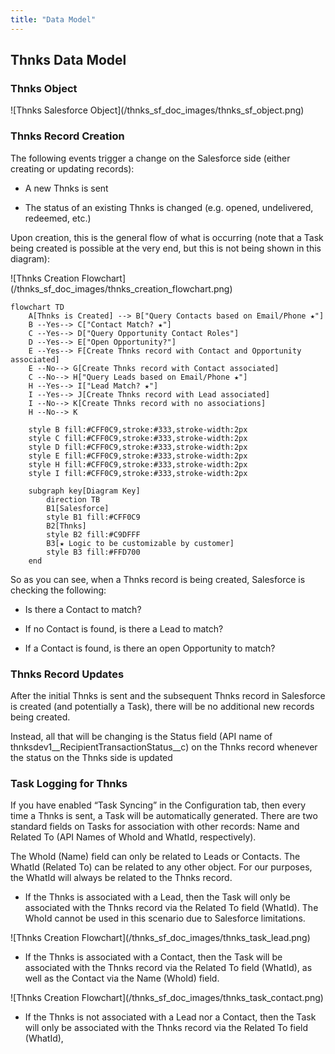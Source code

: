 ```yaml
---
title: "Data Model"
---
```


## Thnks Data Model

### Thnks Object

<Frame>
  ![Thnks Salesforce Object](/thnks_sf_doc_images/thnks_sf_object.png)
</Frame>

### Thnks Record Creation

The following events trigger a change on the Salesforce side (either creating or updating records):

* A new Thnks is sent

* The status of an existing Thnks is changed (e.g. opened, undelivered, redeemed, etc.)

Upon creation, this is the general flow of what is occurring (note that a Task being created is possible at the very end, but this is not being shown in this diagram):

<Frame>
  ![Thnks Creation Flowchart](/thnks_sf_doc_images/thnks_creation_flowchart.png)
</Frame>

```mermaid
flowchart TD
    A[Thnks is Created] --> B["Query Contacts based on Email/Phone ★"]
    B --Yes--> C["Contact Match? ★"]
    C --Yes--> D["Query Opportunity Contact Roles"]
    D --Yes--> E["Open Opportunity?"]
    E --Yes--> F[Create Thnks record with Contact and Opportunity associated]
    E --No--> G[Create Thnks record with Contact associated]
    C --No--> H["Query Leads based on Email/Phone ★"]
    H --Yes--> I["Lead Match? ★"]
    I --Yes--> J[Create Thnks record with Lead associated]
    I --No--> K[Create Thnks record with no associations]
    H --No--> K

    style B fill:#CFF0C9,stroke:#333,stroke-width:2px
    style C fill:#CFF0C9,stroke:#333,stroke-width:2px
    style D fill:#CFF0C9,stroke:#333,stroke-width:2px
    style E fill:#CFF0C9,stroke:#333,stroke-width:2px
    style H fill:#CFF0C9,stroke:#333,stroke-width:2px
    style I fill:#CFF0C9,stroke:#333,stroke-width:2px

    subgraph key[Diagram Key]
        direction TB
        B1[Salesforce]
        style B1 fill:#CFF0C9
        B2[Thnks]
        style B2 fill:#C9DFFF
        B3[★ Logic to be customizable by customer]
        style B3 fill:#FFD700
    end
```

So as you can see, when a Thnks record is being created, Salesforce is checking the following:

* Is there a Contact to match?

* If no Contact is found, is there a Lead to match?

* If a Contact is found, is there an open Opportunity to match?

### Thnks Record Updates

After the initial Thnks is sent and the subsequent Thnks record in Salesforce is created (and potentially a Task), there will be no additional new records being created.

Instead, all that will be changing is the Status field (API name of thnksdev1\_\_RecipientTransactionStatus\_\_c) on the Thnks record whenever the status on the Thnks side is updated

### Task Logging for Thnks

If you have enabled “Task Syncing” in the Configuration tab, then every time a Thnks is sent, a Task will be automatically generated. There are two standard fields on Tasks for association with other records: Name and Related To (API Names of WhoId and WhatId, respectively).

The WhoId (Name) field can only be related to Leads or Contacts. The WhatId (Related To) can be related to any other object. For our purposes, the WhatId will always be related to the Thnks record.

* If the Thnks is associated with a Lead, then the Task will only be associated with the Thnks record via the Related To field (WhatId). The WhoId cannot be used in this scenario due to Salesforce limitations.

<Frame caption="Task for a Thnks Record Associated with a Lead">
  ![Thnks Creation Flowchart](/thnks_sf_doc_images/thnks_task_lead.png)
</Frame>

* If the Thnks is associated with a Contact, then the Task will be associated with the Thnks record via the Related To field (WhatId), as well as the Contact via the Name (WhoId) field.

<Frame caption="Task for a Thnks Record Associated with a Contact">
  ![Thnks Creation Flowchart](/thnks_sf_doc_images/thnks_task_contact.png)
</Frame>

* If the Thnks is not associated with a Lead nor a Contact, then the Task will only be associated with the Thnks record via the Related To field (WhatId),